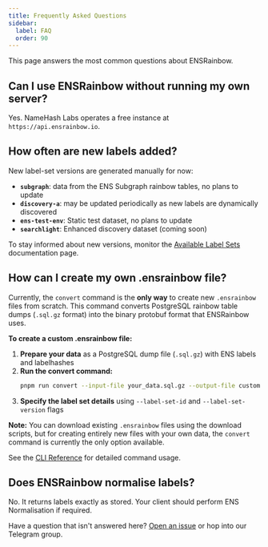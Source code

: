 ```yaml
---
title: Frequently Asked Questions
sidebar:
  label: FAQ
  order: 90
---
```


This page answers the most common questions about ENSRainbow.

## Can I use ENSRainbow without running my own server?
Yes. NameHash Labs operates a free instance at `https://api.ensrainbow.io`.

## How often are new labels added?
New label-set versions are generated manually for now:

- **`subgraph`**: data from the ENS Subgraph rainbow tables, no plans to update
- **`discovery-a`**: may be updated periodically as new labels are dynamically discovered
- **`ens-test-env`**: Static test dataset, no plans to update
- **`searchlight`**: Enhanced discovery dataset (coming soon)

To stay informed about new versions, monitor the [Available Label Sets](/ensrainbow/usage/available-label-sets/) documentation page.

## How can I create my own .ensrainbow file?

Currently, the `convert` command is the **only way** to create new `.ensrainbow` files from scratch. This command converts PostgreSQL rainbow table dumps (`.sql.gz` format) into the binary protobuf format that ENSRainbow uses.

**To create a custom .ensrainbow file:**

1. **Prepare your data** as a PostgreSQL dump file (`.sql.gz`) with ENS labels and labelhashes
2. **Run the convert command:**
   ```bash
   pnpm run convert --input-file your_data.sql.gz --output-file custom.ensrainbow
   ```
3. **Specify the label set details** using `--label-set-id` and `--label-set-version` flags

**Note:** You can download existing `.ensrainbow` files using the download scripts, but for creating entirely new files with your own data, the `convert` command is currently the only option available.

See the [CLI Reference](/ensrainbow/contributing/cli-reference/) for detailed command usage.

## Does ENSRainbow normalise labels?
No. It returns labels exactly as stored. Your client should perform ENS Normalisation if required.

Have a question that isn't answered here? [Open an issue](https://github.com/namehash/ensnode/issues/new) or hop into our Telegram group.
